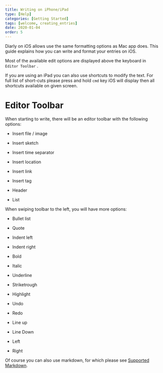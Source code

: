 ```yaml
---
title: Writing on iPhone/iPad
type: [Help]
categories: [Getting Started]
tags: [welcome, creating_entries]
date: 2020-01-04
order: 5
---
```




Diarly on iOS allows use the same formatting options as Mac app does. This guide explains how you can write and format your entries on iOS.

Most of the available edit options are displayed above the keyboard in `Editor Toolbar` . 

If you are using an iPad you can also use shortcuts to modify the text. For full list of short-cuts please press and hold `cmd` key iOS will display then all shortcuts available on given screen.


# Editor Toolbar

When starting to write, there will be an editor toolbar with the following options:

- <Icon icon="picture" size="20" /> Insert file / image

- <Icon icon="brush" size="20" /> Insert sketch

- <Icon icon="time" size="20" /> Insert time separator

- <Icon icon="location" size="20" /> Insert location 

- <Icon icon="link" size="20" /> Insert link

- <Icon icon="tag" size="20" /> Insert tag

- <Icon icon="header" size="20" /> Header

- <Icon icon="list-bullet" size="20" /> List 

When swiping toolbar to the left, you will have more options: 

- <Icon icon="ok-circled2" size="20" />  Bullet list

- <Icon icon="quote-left" size="20" /> Quote 

- <Icon icon="arrow-thin-left" size="20" /> Indent left

- <Icon icon="arrow-thin-right" size="20" /> Indent right 

- <Icon icon="format-bold" size="20" /> Bold

- <Icon icon="format-italic" size="20" />  Italic

- <Icon icon="format-underline" size="20" /> Underline

- <Icon icon="strike" size="20" /> Striketrough

- <Icon icon="pencil" size="20" /> Highlight

- <Icon icon="ccw" size="20" />  Undo 

- <Icon icon="cw" size="20" /> Redo

- <Icon icon="cheveron-up" size="20" /> Line up

- <Icon icon="cheveron-down" size="20" /> Line Down

- <Icon icon="cheveron-left" size="20" /> Left 

- <Icon icon="cheveron-right" size="20" /> Right 


Of course you can also use markdown, for which please see [Supported Markdown](./supported-markdown).



